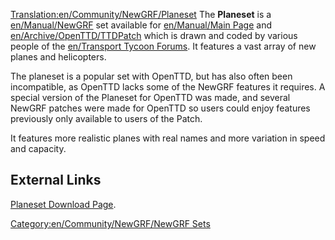 [[Translation:en/Community/NewGRF/Planeset]]
{{en/Community/NewGRF/Infobox NewGRF|setname= Planeset
|screenshot= en/None
|artist= [http://as-st.com/ttd/planes/credits.html The Planeset development team]
|coder= [http://as-st.com/ttd/planes/credits.html The Planeset development team]
|focus= en/Addons Planes
|homepage= as-st.com/ttd/planes/download.html
|homepagename= Planeset for Transport Tycoon Deluxe
}}
The '''Planeset''' is a [[en/Manual/NewGRF]] set available for [[en/Manual/Main Page]] and [[en/Archive/OpenTTD/TTDPatch]] which is drawn and coded by various people of the [[en/Transport Tycoon Forums]]. It features a vast array of new planes and helicopters.

The planeset is a popular set with OpenTTD, but has also often been incompatible, as OpenTTD lacks some of the NewGRF features it requires. A special version of the Planeset for OpenTTD was made, and several NewGRF patches were made for OpenTTD so users could enjoy features previously only available to users of the Patch. 

It features more realistic planes with real names and more variation in speed and capacity.

==External Links==
[http://as-st.com/ttd/planes/download.html Planeset Download Page].

[[Category:en/Community/NewGRF/NewGRF Sets]]